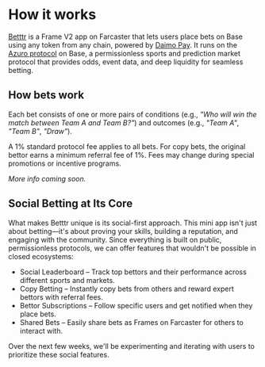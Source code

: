 
# How it works

[Betttr](https://betttr.xyz) is a Frame V2 app on Farcaster that lets users place bets on Base using any token from any chain, powered by [Daimo Pay](https://pay.daimo.com/).
It runs on the [Azuro protocol](https://azuro.org/) on Base, a permissionless sports and prediction market protocol that provides odds, event data, and deep liquidity for seamless betting.

## How bets work

Each bet consists of one or more pairs of conditions (e.g., _"Who will win the match between Team A and Team B?"_) and outcomes (e.g., _"Team A"_, _"Team B"_, _"Draw"_).

A 1% standard protocol fee applies to all bets. For copy bets, the original bettor earns a minimum referral fee of 1%. Fees may change during special promotions or incentive programs.

_More info coming soon._

## Social Betting at Its Core

What makes Betttr unique is its social-first approach. This mini app isn't just about betting—it's about proving your skills, building a reputation, and engaging with the community. Since everything is built on public, permissionless protocols, we can offer features that wouldn't be possible in closed ecosystems:

- Social Leaderboard – Track top bettors and their performance across different sports and markets.
- Copy Betting – Instantly copy bets from others and reward expert bettors with referral fees.
- Bettor Subscriptions – Follow specific users and get notified when they place bets.
- Shared Bets – Easily share bets as Frames on Farcaster for others to interact with.

Over the next few weeks, we'll be experimenting and iterating with users to prioritize these social features.

